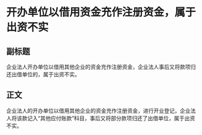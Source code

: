 # 开办单位以借用资金充作注册资金，属于出资不实
## 副标题
企业法人开办单位以借用其他企业的资金充作注册资金，企业法人事后又将款项归还出借单位的，属于出资不实。
## 正文
企业法人的开办单位以借用其他企业的资金充作注册资金，进行开业登记，企业法人将该款记入“其他应付账款”科目，事后又将部分款项归还了出借单位，属于出资不实。